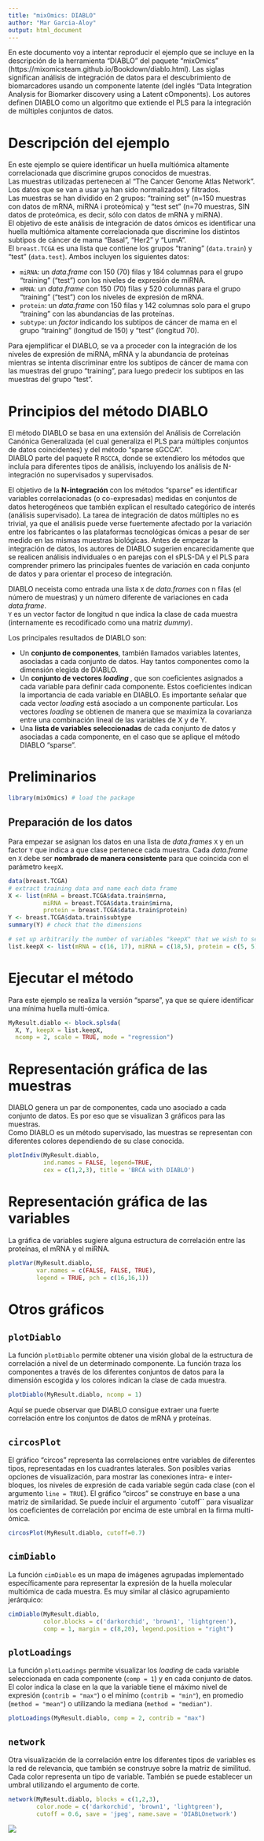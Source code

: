 ```yaml
---
title: "mixOmics: DIABLO"
author: "Mar Garcia-Aloy"
output: html_document
---
```


En este documento voy a intentar reproducir el ejemplo que se incluye en la descripción de la herramienta "DIABLO" del paquete "mixOmics" (https://mixomicsteam.github.io/Bookdown/diablo.html). Las siglas significan análisis de integración de datos para el descubrimiento de biomarcadores usando un componente latente (del inglés “Data Integration Analysis for Biomarker discovery using a Latent cOmponents). Los autores definen DIABLO como un algoritmo que extiende el PLS para la integración de múltiples conjuntos de datos. 
  

# Descripción del ejemplo  
  
En este ejemplo se quiere identificar un huella multiómica altamente correlacionada que discrimine grupos conocidos de muestras.   
Las muestras utilizadas pertenecen al "The Cancer Genome Atlas Network".   
Los datos que se van a usar ya han sido normalizados y filtrados.  
Las muestras se han dividido en 2 grupos: "training set" (n=150 muestras con datos de mRNA, miRNA i proteómica) y "test set" (n=70 muestras, SIN datos de proteómica, es decir, sólo con datos de mRNA y miRNA).   
El objetivo de este análisis de integración de datos ómicos es identificar una huella multiómica altamente correlacionada que discrimine los distintos subtipos de cáncer de mama "Basal", "Her2" y "LumA".  
El `breast.TCGA` es una lista que contiene los grupos "traning" (`data.train`) y "test" (`data.test`). Ambos incluyen los siguientes datos:  
  
  * `miRNA`: un *data.frame* con 150 (70) filas y 184 columnas para el grupo "training" ("test") con los niveles de expresión de miRNA.  
  * `mRNA`: un *data.frame* con 150 (70) filas y 520 columnas para el grupo "training" ("test") con los niveles de expresión de mRNA.  
  * `protein`: un *data.frame* con 150 filas y 142 columnas solo para el grupo "training" con las abundancias de las proteínas.  
  * `subtype`: un *factor* indicando los subtipos de cáncer de mama en el grupo "training" (longitud de 150) y "test" (longitud 70).  
    
Para ejemplificar el DIABLO, se va a proceder con la integración de los niveles de expresión de miRNA, mRNA y la abundancia de proteínas mientras se intenta discriminar entre los subtipos de cáncer de mama con las muestras del grupo "training", para luego predecir los subtipos en las muestras del grupo "test".  

  
# Principios del método DIABLO

El método DIABLO se basa en una extensión del Análisis de Correlación Canónica Generalizada (el cual generaliza el PLS para múltiples conjuntos de datos coincidentes) y del método "sparse sGCCA".    
DIABLO parte del paquete R `RGCCA`, donde se extendiero los métodos que incluía para diferentes tipos de análisis, incluyendo los análisis de N-integración no supervisados y supervisados.  
  
El objetivo de la **N-integración** con los métodos "sparse" es identificar variables correlacionadas (o co-expresadas) medidas en conjuntos de datos heterogéneos que también explican el resultado categórico de interés (análisis supervisado). La tarea de integración de datos múltiples no es trivial, ya que el análisis puede verse fuertemente afectado por la variación entre los fabricantes o las plataformas tecnológicas ómicas a pesar de ser medido en las mismas muestras biológicas. Antes de empezar la integración de datos, los autores de DIABLO sugerien encarecidamente que se realicen análisis individuales o en parejas con el sPLS-DA y el PLS para comprender primero las principales fuentes de variación en cada conjunto de datos y para orientar el proceso de integración.  
  
    
DIABLO neceista como entrada una lista `X` de *data.frames* con n filas (el número de muestras) y un número diferente de variaciones en cada *data.frame*.   
`Y` es un vector factor de longitud n que indica la clase de cada muestra (internamente es recodificado como una matriz *dummy*).   
  
Los principales resultados de DIABLO son:  
  
  * Un **conjunto de componentes**, también llamados variables latentes, asociadas a cada conjunto de datos. Hay tantos componentes como la dimensión elegida de DIABLO.  
  * Un **conjunto de vectores *loading* **, que son coeficientes asignados a cada variable para definir cada componente. Estos coeficientes indican la importancia de cada variable en DIABLO. Es importante señalar que cada vector *loading* está asociado a un componente particular. Los vectores *loading* se obtienen de manera que se maximiza la covarianza entre una combinación lineal de las variables de X y de Y.  
  * Una **lista de variables seleccionadas** de cada conjunto de datos y asociadas a cada componente, en el caso que se aplique el método DIABLO "sparse".  


# Preliminarios

```r
library(mixOmics) # load the package
```


## Preparación de los datos

Para empezar se asignan los datos en una lista de *data.frames* `X` y en un factor `Y` que indica a que clase pertenece cada muestra. Cada *data.frame* en `X` debe ser **nombrado de manera consistente** para que coincida con el parámetro `keepX`.

```r
data(breast.TCGA)
# extract training data and name each data frame
X <- list(mRNA = breast.TCGA$data.train$mrna, 
          miRNA = breast.TCGA$data.train$mirna, 
          protein = breast.TCGA$data.train$protein)
Y <- breast.TCGA$data.train$subtype
summary(Y) # check that the dimensions

# set up arbitrarily the number of variables "keepX" that we wish to select in each data set and each component: 
list.keepX <- list(mRNA = c(16, 17), miRNA = c(18,5), protein = c(5, 5)) 
```

# Ejecutar el método

Para este ejemplo se realiza la versión "sparse", ya que se quiere identificar una mínima huella multi-ómica.

```r
MyResult.diablo <- block.splsda(
  X, Y, keepX = list.keepX, 
  ncomp = 2, scale = TRUE, mode = "regression")
```


# Representación gráfica de las muestras

DIABLO genera un par de componentes, cada uno asociado a cada conjunto de datos. 
Es por eso que se visualizan 3 gráficos para las muestras.  
Como DIABLO es un método supervisado, las muestras se representan con diferentes colores dependiendo de su clase conocida.  

```r
plotIndiv(MyResult.diablo, 
          ind.names = FALSE, legend=TRUE, 
          cex = c(1,2,3), title = 'BRCA with DIABLO') 
```

# Representación gráfica de las variables

La gráfica de variables sugiere alguna estructura de correlación entre las proteínas, el mRNA y el miRNA.

```r
plotVar(MyResult.diablo, 
        var.names = c(FALSE, FALSE, TRUE), 
        legend = TRUE, pch = c(16,16,1))
```


# Otros gráficos

## `plotDiablo`
La función `plotDiablo` permite obtener una visión global de la estructura de correlación a nivel de un determinado componente. La función traza los componentes a través de los diferentes conjuntos de datos para la dimensión escogida y los colores indican la clase de cada muestra.

```r
plotDiablo(MyResult.diablo, ncomp = 1)
```

Aquí se puede observar que DIABLO consigue extraer una fuerte correlación entre los conjuntos de datos de mRNA y proteínas.   

## `circosPlot`
  
El gráfico "circos" representa las correlaciones entre variables de diferentes tipos, representadas en los cuadrantes laterales. Son posibles varias opciones de visualización, para mostrar las conexiones intra- e inter-bloques, los niveles de expresión de cada variable según cada clase (con el argumento `line = TRUE`). El gráfico "circos" se construye en base a una matriz de similaridad. Se puede incluir el argumento `cutoff``   para visualizar los coeficientes de correlación por encima de este umbral en la firma multi-ómica.  

```r
circosPlot(MyResult.diablo, cutoff=0.7)
```


## `cimDiablo`

La función `cimDiablo` es un mapa de imágenes agrupadas implementado específicamente para representar la expresión de la huella molecular multiómica de cada muestra. Es muy similar al clásico agrupamiento jerárquico:

```r
cimDiablo(MyResult.diablo, 
          color.blocks = c('darkorchid', 'brown1', 'lightgreen'), 
          comp = 1, margin = c(8,20), legend.position = "right")
```

## `plotLoadings`

La función `plotLoadings` permite visualizar los *loading* de cada variable seleccionada en cada componente (`comp = 1`) y en cada conjunto de datos. El color indica la clase en la que la variable tiene el máximo nivel de expresión (`contrib = "max"`) o el mínimo (`contrib = "min"`), en promedio (`method = "mean"`) o utilizando la mediana (`method = "median")`. 

```r
plotLoadings(MyResult.diablo, comp = 2, contrib = "max")
```

## `network`

Otra visualización de la correlación entre los diferentes tipos de variables es la red de relevancia, que también se construye sobre la matriz de similitud. Cada color representa un tipo de variable. También se puede establecer un umbral utilizando el argumento de corte.

```r
network(MyResult.diablo, blocks = c(1,2,3),
        color.node = c('darkorchid', 'brown1', 'lightgreen'), 
        cutoff = 0.6, save = 'jpeg', name.save = 'DIABLOnetwork')
```

![](/Users/lenovo/Documents/GitHub/UOC_TFM_omicsintegration/DIABLOnetwork.jpeg)
